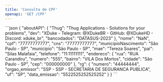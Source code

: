 ```yaml
---
title: 'Consulta de CPF'
openapi: 'GET /CPF'
---
```


<ResponseExample>
  ```json
  {
  "aboutAPI": {
    "Thug": "Thug Applications - Solutions for your problems",
    "dev": "XDuke - Telegram: @XDukeBR - GitHub: @XDukeHD - Discord: xduke_br",
    "bancodados": "DATASUS-2023"
  },
  "nome": "NaN",
  "cpf": "77777777777",
  "cns": "77777777777",
  "municipioNascimento": "São Paulo - SP",
  "municipio": "São Paulo - SP",
  "mae": "Tereza Soares",
  "pai": "Silas Malafaia",
  "telefone": "11:11111111",
  "endereco": {
    "rua": "RUA Carandiru",
    "numero": "555",
    "bairro": "VILA Dos Mortos",
    "cidade": "São Paulo - SP",
    "cep": "000000000"
  },
  "rg": {
    "numero": "44444444",
    "orgao_emissor": "SSP - SSP - SECRETARIA DE SEGURANCA PUBLICA",
    "uf": "SP",
    "data_emissao": "5522525252525252"
  }
}
  ```
</ResponseExample>